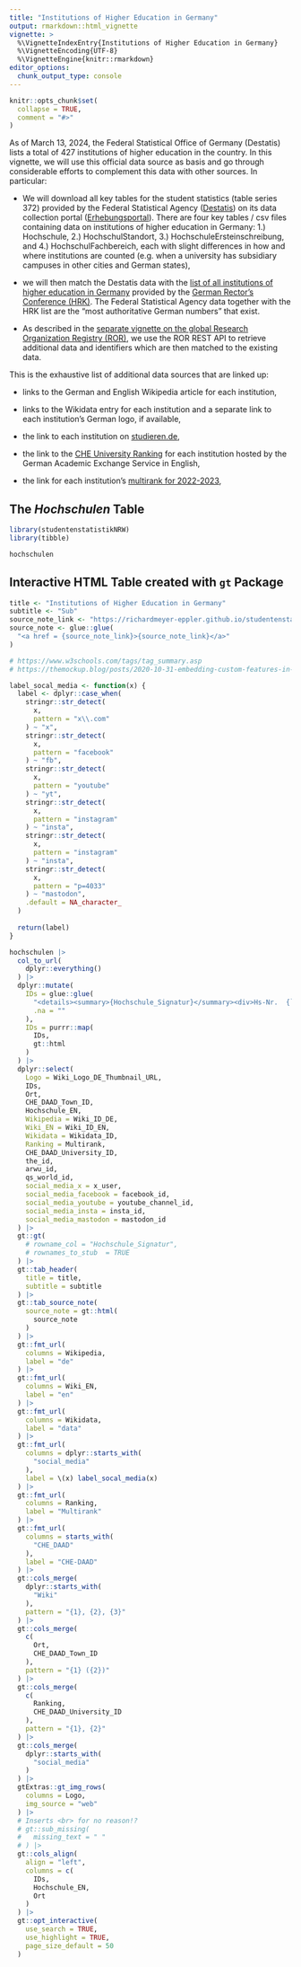 ```yaml
---
title: "Institutions of Higher Education in Germany"
output: rmarkdown::html_vignette
vignette: >
  %\VignetteIndexEntry{Institutions of Higher Education in Germany}
  %\VignetteEncoding{UTF-8}
  %\VignetteEngine{knitr::rmarkdown}
editor_options: 
  chunk_output_type: console
---
```


```r
knitr::opts_chunk$set(
  collapse = TRUE,
  comment = "#>"
)
```

As of March 13, 2024, the Federal Statistical Office of Germany (Destatis) lists a total of 427 institutions of higher education in the country. In this vignette, we will use this official data source as basis and go through considerable efforts to complement this data with other sources. In particular:

-   We will download all key tables for the student statistics (table series 372) provided by the Federal Statistical Agency ([Destatis](https://www.destatis.de/EN)) on its data collection portal ([Erhebungsportal](https://erhebungsportal.estatistik.de/Erhebungsportal/informationen/statistik-der-studenten-372)). There are four key tables / csv files containing data on institutions of higher education in Germany: 1.) Hochschule, 2.) HochschulStandort, 3.) HochschuleErsteinschreibung, and 4.) HochschulFachbereich, each with slight differences in how and where institutions are counted (e.g. when a university has subsidiary campuses in other cities and German states),

-   we will then match the Destatis data with the [list of all institutions of higher education in Germany](https://www.hochschulkompass.de/hochschulen/downloads.html) provided by the [German Rector's Conference (HRK)](https://www.hrk.de/home/). The Federal Statistical Agency data together with the HRK list are the "most authoritative German numbers" that exist.

-   As described in the [separate vignette on the global Research Organization Registry (ROR)](ror.html), we use the ROR REST API to retrieve additional data and identifiers which are then matched to the existing data.

This is the exhaustive list of additional data sources that are linked up:

-   links to the German and English Wikipedia article for each institution,

-   links to the Wikidata entry for each institution and a separate link to each institution's German logo, if available,

-   the link to each institution on [studieren.de](https://studieren.de/),

-   the link to the [CHE University Ranking](https://www.daad.de/en/studying-in-germany/universities/che-ranking/) for each institution hosted by the German Academic Exchange Service in English,

-   the link for each institution's [multirank for 2022-2023](https://www.umultirank.org/),

## The *Hochschulen* Table

```r
library(studentenstatistikNRW)
library(tibble)

hochschulen
```

## Interactive HTML Table created with `gt` Package

```r

title <- "Institutions of Higher Education in Germany"
subtitle <- "Sub"
source_note_link <- "https://richardmeyer-eppler.github.io/studentenstatistikNRW"
source_note <- glue::glue(
  "<a href = {source_note_link}>{source_note_link}</a>"
)

# https://www.w3schools.com/tags/tag_summary.asp
# https://themockup.blog/posts/2020-10-31-embedding-custom-features-in-gt-tables/

label_socal_media <- function(x) {
  label <- dplyr::case_when(
    stringr::str_detect(
      x,
      pattern = "x\\.com"
    ) ~ "x",
    stringr::str_detect(
      x,
      pattern = "facebook"
    ) ~ "fb",
    stringr::str_detect(
      x,
      pattern = "youtube"
    ) ~ "yt",
    stringr::str_detect(
      x,
      pattern = "instagram"
    ) ~ "insta",
    stringr::str_detect(
      x,
      pattern = "instagram"
    ) ~ "insta",
    stringr::str_detect(
      x,
      pattern = "p=4033"
    ) ~ "mastodon",
    .default = NA_character_
  )
  
  return(label)
}

hochschulen |> 
  col_to_url(
    dplyr::everything()
  ) |>
  dplyr::mutate(
    IDs = glue::glue(
      "<details><summary>{Hochschule_Signatur}</summary><div>Hs-Nr.  {`Hs-Nr.`}</div><div>{STUDIEREN_KEY}</div></details>",
      .na = ""
    ),
    IDs = purrr::map(
      IDs,
      gt::html
    )
  ) |> 
  dplyr::select(
    Logo = Wiki_Logo_DE_Thumbnail_URL,
    IDs,
    Ort,
    CHE_DAAD_Town_ID,
    Hochschule_EN,
    Wikipedia = Wiki_ID_DE,
    Wiki_EN = Wiki_ID_EN,
    Wikidata = Wikidata_ID,
    Ranking = Multirank,
    CHE_DAAD_University_ID,
    the_id,
    arwu_id,
    qs_world_id,
    social_media_x = x_user,
    social_media_facebook = facebook_id,
    social_media_youtube = youtube_channel_id,
    social_media_insta = insta_id,
    social_media_mastodon = mastodon_id
  ) |> 
  gt::gt(
    # rowname_col = "Hochschule_Signatur",
    # rownames_to_stub	= TRUE
  ) |>
  gt::tab_header(
    title = title,
    subtitle = subtitle
  ) |> 
  gt::tab_source_note(
    source_note = gt::html(
      source_note
    )
  ) |> 
  gt::fmt_url(
    columns = Wikipedia,
    label = "de"
  ) |> 
  gt::fmt_url(
    columns = Wiki_EN,
    label = "en"
  ) |> 
  gt::fmt_url(
    columns = Wikidata,
    label = "data"
  ) |> 
  gt::fmt_url(
    columns = dplyr::starts_with(
      "social_media"
    ),
    label = \(x) label_socal_media(x)
  ) |>
  gt::fmt_url(
    columns = Ranking,
    label = "Multirank"
  ) |>
  gt::fmt_url(
    columns = starts_with(
      "CHE_DAAD"
    ),
    label = "CHE-DAAD"
  ) |>
  gt::cols_merge(
    dplyr::starts_with(
      "Wiki"
    ),
    pattern = "{1}, {2}, {3}"
  ) |>
  gt::cols_merge(
    c(
      Ort,
      CHE_DAAD_Town_ID
    ),
    pattern = "{1} ({2})"
  ) |>
  gt::cols_merge(
    c(
      Ranking,
      CHE_DAAD_University_ID
    ),
    pattern = "{1}, {2}"
  ) |>
  gt::cols_merge(
    dplyr::starts_with(
      "social_media"
    )
  ) |> 
  gtExtras::gt_img_rows(
    columns = Logo,
    img_source = "web"
  ) |> 
  # Inserts <br> for no reason!?
  # gt::sub_missing(
  #   missing_text = " "
  # ) |>
  gt::cols_align(
    align = "left",
    columns = c(
      IDs,
      Hochschule_EN,
      Ort
    )
  ) |> 
  gt::opt_interactive(
    use_search = TRUE,
    use_highlight = TRUE,
    page_size_default = 50
  )
  
```
